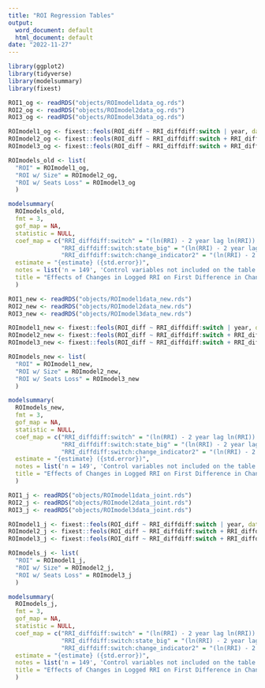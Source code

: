 ```yaml
---
title: "ROI Regression Tables"
output:
  word_document: default
  html_document: default
date: "2022-11-27"
---
```

```r
library(ggplot2)
library(tidyverse)
library(modelsummary)
library(fixest)
```

```r
ROI1_og <- readRDS("objects/ROImodel1data_og.rds")
ROI2_og <- readRDS("objects/ROImodel2data_og.rds")
ROI3_og <- readRDS("objects/ROImodel3data_og.rds")

ROImodel1_og <- fixest::feols(ROI_diff ~ RRI_diffdiff:switch | year, data = ROI1_og, vcov = ~ state)
ROImodel2_og <- fixest::feols(ROI_diff ~ RRI_diffdiff:switch + RRI_diffdiff:switch:state_big | year, data = ROI2_og, vcov = ~ state)
ROImodel3_og <- fixest::feols(ROI_diff ~ RRI_diffdiff:switch + RRI_diffdiff:switch:change_indicator2 | year, data = ROI3_og, vcov = ~ state)

ROImodels_old <- list(
  "ROI" = ROImodel1_og, 
  "ROI w/ Size" = ROImodel2_og,
  "ROI w/ Seats Loss" = ROImodel3_og
  )

modelsummary(
  ROImodels_old, 
  fmt = 3,  
  gof_map = NA,
  statistic = NULL,
  coef_map = c("RRI_diffdiff:switch" = "(ln(RRI) - 2 year lag ln(RRI)) x switch", 
               "RRI_diffdiff:switch:state_big" = "(ln(RRI) - 2 year lag ln(RRI)) x switch x large",
               "RRI_diffdiff:switch:change_indicator2" = "(ln(RRI) - 2 year lag ln(RRI)) x switch x lose"),
  estimate = "{estimate} ({std.error})",
  notes = list('n = 149', 'Control variables not included on the table are year fixed effects', 'Estimates, with standard errors in parnetheses. Standard Error is clustered by state.'),
  title = "Effects of Changes in Logged RRI on First Difference in Changes in Logged ROI Replication"
  )
```

```r
ROI1_new <- readRDS("objects/ROImodel1data_new.rds")
ROI2_new <- readRDS("objects/ROImodel2data_new.rds")
ROI3_new <- readRDS("objects/ROImodel3data_new.rds")

ROImodel1_new <- fixest::feols(ROI_diff ~ RRI_diffdiff:switch | year, data = ROI1_new, vcov = ~ state)
ROImodel2_new <- fixest::feols(ROI_diff ~ RRI_diffdiff:switch + RRI_diffdiff:switch:state_big | year, data = ROI2_new, vcov = ~ state)
ROImodel3_new <- fixest::feols(ROI_diff ~ RRI_diffdiff:switch + RRI_diffdiff:switch:change_indicator2 | year, data = ROI3_new, vcov = ~ state)

ROImodels_new <- list(
  "ROI" = ROImodel1_new, 
  "ROI w/ Size" = ROImodel2_new,
  "ROI w/ Seats Loss" = ROImodel3_new
  )

modelsummary(
  ROImodels_new, 
  fmt = 3,  
  gof_map = NA,
  statistic = NULL,
  coef_map = c("RRI_diffdiff:switch" = "(ln(RRI) - 2 year lag ln(RRI)) x switch", 
               "RRI_diffdiff:switch:state_big" = "(ln(RRI) - 2 year lag ln(RRI)) x switch x large",
               "RRI_diffdiff:switch:change_indicator2" = "(ln(RRI) - 2 year lag ln(RRI)) x switch x lose"),
  estimate = "{estimate} ({std.error})",
  notes = list('n = 149', 'Control variables not included on the table are year fixed effects', 'Estimates, with standard errors in parnetheses. Standard Error is clustered by state.'),
  title = "Effects of Changes in Logged RRI on First Difference in Changes in Logged ROI wth New Data"
  )
```

```r
ROI1_j <- readRDS("objects/ROImodel1data_joint.rds")
ROI2_j <- readRDS("objects/ROImodel2data_joint.rds")
ROI3_j <- readRDS("objects/ROImodel3data_joint.rds")

ROImodel1_j <- fixest::feols(ROI_diff ~ RRI_diffdiff:switch | year, data = ROI1_j, vcov = ~ state)
ROImodel2_j <- fixest::feols(ROI_diff ~ RRI_diffdiff:switch + RRI_diffdiff:switch:state_big | year, data = ROI2_j, vcov = ~ state)
ROImodel3_j <- fixest::feols(ROI_diff ~ RRI_diffdiff:switch + RRI_diffdiff:switch:change_indicator2 | year, data = ROI3_j, vcov = ~ state)

ROImodels_j <- list(
  "ROI" = ROImodel1_j, 
  "ROI w/ Size" = ROImodel2_j,
  "ROI w/ Seats Loss" = ROImodel3_j
  )

modelsummary(
  ROImodels_j, 
  fmt = 3,  
  gof_map = NA,
  statistic = NULL,
  coef_map = c("RRI_diffdiff:switch" = "(ln(RRI) - 2 year lag ln(RRI)) x switch", 
               "RRI_diffdiff:switch:state_big" = "(ln(RRI) - 2 year lag ln(RRI)) x switch x large",
               "RRI_diffdiff:switch:change_indicator2" = "(ln(RRI) - 2 year lag ln(RRI)) x switch x lose"),
  estimate = "{estimate} ({std.error})",
  notes = list('n = 149', 'Control variables not included on the table are year fixed effects', 'Estimates, with standard errors in parnetheses. Standard Error is clustered by state.'),
  title = "Effects of Changes in Logged RRI on First Difference in Changes in Logged ROI with Joint Data"
  )
```

